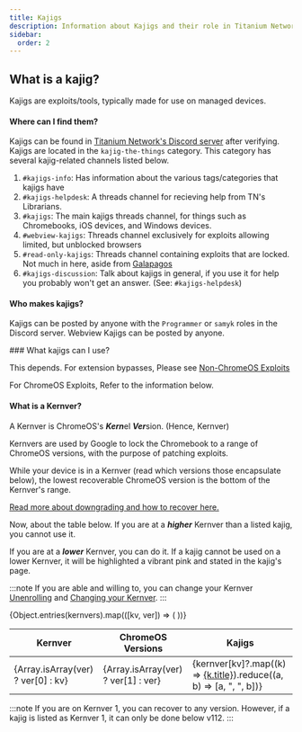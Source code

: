 ```yaml
---
title: Kajigs
description: Information about Kajigs and their role in Titanium Network.
sidebar:
  order: 2
---
```



<PageHeader title={frontmatter.title} description={frontmatter.description} author={frontmatter.author} link={frontmatter.link} kernver={frontmatter.kernver} nolower={frontmatter.nolower}/>

## What is a kajig?
Kajigs are exploits/tools, typically made for use on managed devices.

#### Where can I find them?
Kajigs can be found in [Titanium Network's Discord server](https://discord.gg/unblock) after verifying. Kajigs are located in the `kajig-the-things` category. This category has several kajig-related channels listed below.
  1. `#kajigs-info`: Has information about the various tags/categories that kajigs have
  2. `#kajigs-helpdesk`: A threads channel for recieving help from TN's Librarians.
  3. `#kajigs`: The main kajigs threads channel, for things such as Chromebooks, iOS devices, and Windows devices.
  4. `#webview-kajigs`: Threads channel exclusively for exploits allowing limited, but unblocked browsers
  5. `#read-only-kajigs`: Threads channel containing exploits that are locked. Not much in here, aside from [Galapagos](/kajigs/galapagos)
  4. `#kajigs-discussion`: Talk about kajigs in general, if you use it for help you probably won't get an answer. (See: `#kajigs-helpdesk`)

#### Who makes kajigs?
Kajigs can be posted by anyone with the `Programmer` or `samyk` roles in the Discord server. Webview Kajigs can be posted by anyone.

<div id="kajigs">
### What kajigs can I use?

This depends. For extension bypasses, Please see [Non-ChromeOS Exploits](/kajigs/notcros)

For ChromeOS Exploits, Refer to the information below.

#### What is a Kernver?

A Kernver is ChromeOS's ***Kern***el ***Ver***sion. (Hence, Kernver)

Kernvers are used by Google to lock the Chromebook to a range of ChromeOS versions, with the purpose of patching exploits.

While your device is in a Kernver (read which versions those encapsulate below), the lowest recoverable ChromeOS version is the bottom of the Kernver's range.

[Read more about downgrading and how to recover here.](/kajigs/versions)

Now, about the table below. If you are at a ***higher*** Kernver than a listed kajig, you cannot use it. 

If you are at a ***lower*** Kernver, you can do it. If a kajig cannot be used on a lower Kernver, it will be highlighted a vibrant pink and stated in the kajig's page.

:::note
If you are able and willing to, you can change your Kernver [Unenrolling](/kajigs/unenrollment) and [Changing your Kernver](/kajigs/set-kernver).
:::


<table>
    <thead>
    <tr>
      <th>Kernver</th>
      <th>ChromeOS Versions</th>
      <th>Kajigs</th>
    </tr>
  </thead>
    <tbody>
      {Object.entries(kernvers).map(([kv, ver]) => (
        <tr key={kv}>
          <td>{Array.isArray(ver) ? ver[0] : kv}</td>
          <td>{Array.isArray(ver) ? ver[1] : ver}</td>
          <td>{kernver[kv]?.map((k) => <a style={{ textDecoration: "none", color: k.color }} href={k.slug}>{k.title}</a>).reduce((a, b) => [a, ", ", b])}</td>
        </tr>
      ))}
    </tbody>
</table>

:::note
    If you are on Kernver 1, you can recover to any version. However, if a kajig is listed as Kernver 1, it can only be done below v112.
:::
</div>
